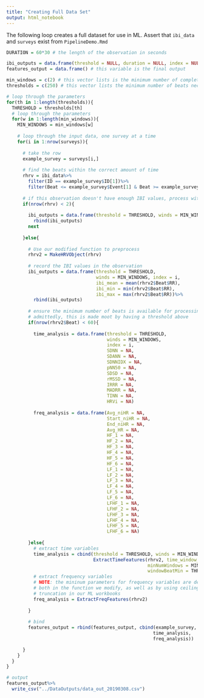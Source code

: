 ```yaml
---
title: "Creating Full Data Set"
output: html_notebook
---
```


The following loop creates a full dataset for use in ML. Assert that `ibi_data` and `surveys` exist from `PipelineDemo.Rmd`

```r
DURATION = 60*30 # the length of the observation in seconds

ibi_outputs = data.frame(threshold = NULL, duration = NULL, index = NULL, ibi_mean = NULL, ibi_min = NULL, ibi_max = NULL) # this variable tracks the raw IBI input statistics
features_output = data.frame() # this variable is the final output

min_windows = c(2) # this vector lists is the minimum number of complete sliding windows necessary to create an observation
thresholds = c(250) # this vector lists the minimum number of beats necessary to add a complete sliding window to the observation

# loop through the parameters
for(th in 1:length(thresholds)){
  THRESHOLD = thresholds[th]
  # loop through the parameters  
  for(w in 1:length(min_windows)){
    MIN_WINDOWS = min_windows[w]
    
    # loop through the input data, one survey at a time
    for(i in 1:nrow(surveys)){
    
      # take the row
      example_survey = surveys[i,]
      
      # find the beats within the correct amount of time
      rhrv = ibi_data%>%
        filter(ID == example_survey$ID[1])%>%
        filter(Beat <= example_survey$Event[1] & Beat >= example_survey$Event[1] - DURATION)
      
      # if this observation doesn't have enough IBI values, process with NA
      if(nrow(rhrv) < 2){
          
        ibi_outputs = data.frame(threshold = THRESHOLD, winds = MIN_WINDOWS, index = i, ibi_mean = NA, ibi_min = NA, ibi_max = NA)%>%
          rbind(ibi_outputs)
        next
      
      }else{
        
        # Use our modified function to preprocess
        rhrv2 = MakeHRVObject(rhrv)
        
        # record the IBI values in the observation
        ibi_outputs = data.frame(threshold = THRESHOLD, 
                                 winds = MIN_WINDOWS, index = i, 
                                 ibi_mean = mean(rhrv2$Beat$RR),
                                 ibi_min = min(rhrv2$Beat$RR), 
                                 ibi_max = max(rhrv2$Beat$RR))%>%
          rbind(ibi_outputs)
        
        # ensure the minimum number of beats is available for processing
        # admittedly, this is made moot by having a threshold above
        if(nrow(rhrv2$Beat) < 60){
          
          time_analysis = data.frame(threshold = THRESHOLD, 
                                     winds = MIN_WINDOWS, 
                                     index = i,
                                     SDNN = NA,
                                     SDANN = NA,
                                     SDNNIDX = NA,
                                     pNN50 = NA,
                                     SDSD = NA,
                                     rMSSD = NA,
                                     IRRR = NA,
                                     MADRR = NA,
                                     TINN = NA,
                                     HRVi = NA)
          
          freq_analysis = data.frame(Avg_niHR = NA,
                                     Start_niHR = NA,
                                     End_niHR = NA,
                                     Avg_HR = NA,
                                     HF_1 = NA,
                                     HF_2 = NA,
                                     HF_3 = NA,
                                     HF_4 = NA,
                                     HF_5 = NA,
                                     HF_6 = NA,
                                     LF_1 = NA,
                                     LF_2 = NA,
                                     LF_3 = NA,
                                     LF_4 = NA,
                                     LF_5 = NA,
                                     LF_6 = NA,
                                     LFHF_1 = NA,
                                     LFHF_2 = NA,
                                     LFHF_3 = NA,
                                     LFHF_4 = NA,
                                     LFHF_5 = NA,
                                     LFHF_6 = NA)
          
        }else{
          # extract time variables
          time_analysis = cbind(threshold = THRESHOLD, winds = MIN_WINDOWS, index = i,
                                ExtractTimeFeatures(rhrv2, time_window_size = 300,
                                                    minNumWindows = MIN_WINDOWS,
                                                    windowBeatMin = THRESHOLD))
          # extract frequency variables
          # NOTE: the mininum parameters for frequency variables are defined
          # both in the function we modify, as well as by using ceiling and floor
          # truncation in our ML workbooks
          freq_analysis = ExtractFreqFeatures(rhrv2)
          
        }
        
        # bind
        features_output = rbind(features_output, cbind(example_survey,
                                                      time_analysis,
                                                      freq_analysis))

      }
    }
  }
}
```

```r
# output
features_output%>%
  write_csv("../DataOutputs/data_out_20190308.csv")
```

